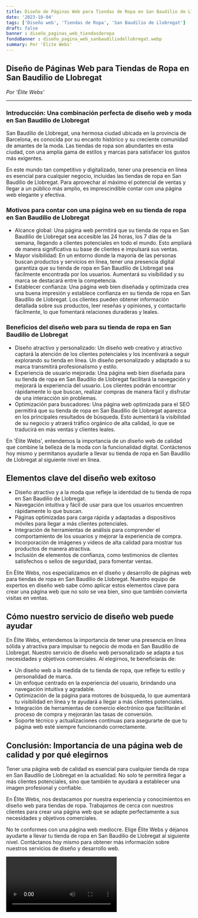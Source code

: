 ```yaml
---
title: Diseño de Páginas Web para Tiendas de Ropa en San Baudilio de Llobregat
date: '2023-10-04'
tags: ['Diseño web', 'Tiendas de Ropa', 'San Baudilio de Llobregat']
draft: false
banner : diseño_paginas_web_tiendasderopa
fondoBanner : diseño_pagina_web_sanbaudiliodellobregat.webp
summary: Por 'Élite Webs'
---
```


## Diseño de Páginas Web para Tiendas de Ropa en San Baudilio de Llobregat

*Por 'Élite Webs'*

---

### Introducción: Una combinación perfecta de diseño web y moda en San Baudilio de Llobregat

San Baudilio de Llobregat, una hermosa ciudad ubicada en la provincia de Barcelona, es conocida por su encanto histórico y su creciente comunidad de amantes de la moda. Las tiendas de ropa son abundantes en esta ciudad, con una amplia gama de estilos y marcas para satisfacer los gustos más exigentes.

En este mundo tan competitivo y digitalizado, tener una presencia en línea es esencial para cualquier negocio, incluidas las tiendas de ropa en San Baudilio de Llobregat. Para aprovechar al máximo el potencial de ventas y llegar a un público más amplio, es imprescindible contar con una página web elegante y efectiva.

### Motivos para contar con una página web en su tienda de ropa en San Baudilio de Llobregat

- Alcance global: Una página web permitirá que su tienda de ropa en San Baudilio de Llobregat sea accesible las 24 horas, los 7 días de la semana, llegando a clientes potenciales en todo el mundo. Esto ampliará de manera significativa su base de clientes e impulsará sus ventas.
- Mayor visibilidad: En un entorno donde la mayoría de las personas buscan productos y servicios en línea, tener una presencia digital garantiza que su tienda de ropa en San Baudilio de Llobregat sea fácilmente encontrada por los usuarios. Aumentará su visibilidad y su marca se destacará entre la competencia.
- Establecer confianza: Una página web bien diseñada y optimizada crea una buena impresión y establece confianza en su tienda de ropa en San Baudilio de Llobregat. Los clientes pueden obtener información detallada sobre sus productos, leer reseñas y opiniones, y contactarlo fácilmente, lo que fomentará relaciones duraderas y leales.

### Beneficios del diseño web para su tienda de ropa en San Baudilio de Llobregat

- Diseño atractivo y personalizado: Un diseño web creativo y atractivo captará la atención de los clientes potenciales y los incentivará a seguir explorando su tienda en línea. Un diseño personalizado y adaptado a su marca transmitirá profesionalismo y estilo.
- Experiencia de usuario mejorada: Una página web bien diseñada para su tienda de ropa en San Baudilio de Llobregat facilitará la navegación y mejorará la experiencia del usuario. Los clientes podrán encontrar rápidamente lo que buscan, realizar compras de manera fácil y disfrutar de una interacción sin problemas.
- Optimización para buscadores: Una página web optimizada para el SEO permitirá que su tienda de ropa en San Baudilio de Llobregat aparezca en los principales resultados de búsqueda. Esto aumentará la visibilidad de su negocio y atraerá tráfico orgánico de alta calidad, lo que se traducirá en más ventas y clientes leales.

En 'Élite Webs', entendemos la importancia de un diseño web de calidad que combine la belleza de la moda con la funcionalidad digital. Contáctenos hoy mismo y permítanos ayudarle a llevar su tienda de ropa en San Baudilio de Llobregat al siguiente nivel en línea.

<GifSeo />

<Cta />

## Elementos clave del diseño web exitoso

- Diseño atractivo y a la moda que refleje la identidad de tu tienda de ropa en San Baudilio de Llobregat.
- Navegación intuitiva y fácil de usar para que los usuarios encuentren rápidamente lo que buscan.
- Páginas optimizadas para carga rápida y adaptadas a dispositivos móviles para llegar a más clientes potenciales.
- Integración de herramientas de análisis para comprender el comportamiento de los usuarios y mejorar la experiencia de compra.
- Incorporación de imágenes y videos de alta calidad para mostrar tus productos de manera atractiva.
- Inclusión de elementos de confianza, como testimonios de clientes satisfechos o sellos de seguridad, para fomentar ventas.

En Élite Webs, nos especializamos en el diseño y desarrollo de páginas web para tiendas de ropa en San Baudilio de Llobregat. Nuestro equipo de expertos en diseño web sabe cómo aplicar estos elementos clave para crear una página web que no solo se vea bien, sino que también convierta visitas en ventas.

## Cómo nuestro servicio de diseño web puede ayudar

En Élite Webs, entendemos la importancia de tener una presencia en línea sólida y atractiva para impulsar tu negocio de moda en San Baudilio de Llobregat. Nuestro servicio de diseño web personalizado se adapta a tus necesidades y objetivos comerciales. Al elegirnos, te beneficiarás de:

- Un diseño web a la medida de tu tienda de ropa, que refleje tu estilo y personalidad de marca.
- Un enfoque centrado en la experiencia del usuario, brindando una navegación intuitiva y agradable.
- Optimización de la página para motores de búsqueda, lo que aumentará tu visibilidad en línea y te ayudará a llegar a más clientes potenciales.
- Integración de herramientas de comercio electrónico que facilitarán el proceso de compra y mejorarán las tasas de conversión.
- Soporte técnico y actualizaciones continuas para asegurarte de que tu página web esté siempre funcionando correctamente.

## Conclusión: Importancia de una página web de calidad y por qué elegirnos

Tener una página web de calidad es esencial para cualquier tienda de ropa en San Baudilio de Llobregat en la actualidad. No solo te permitirá llegar a más clientes potenciales, sino que también te ayudará a establecer una imagen profesional y confiable.

En Élite Webs, nos destacamos por nuestra experiencia y conocimientos en diseño web para tiendas de ropa. Trabajamos de cerca con nuestros clientes para crear una página web que se adapte perfectamente a sus necesidades y objetivos comerciales.

No te conformes con una página web mediocre. Elige Élite Webs y déjanos ayudarte a llevar tu tienda de ropa en San Baudilio de Llobregat al siguiente nivel. Contáctanos hoy mismo para obtener más información sobre nuestros servicios de diseño y desarrollo web.

<Video />

<CtaBot job='Tiendas de Ropa' city='San Baudilio de Llobregat'/>

<Gmaps query='San Baudilio de Llobregat+españa+maps' />
